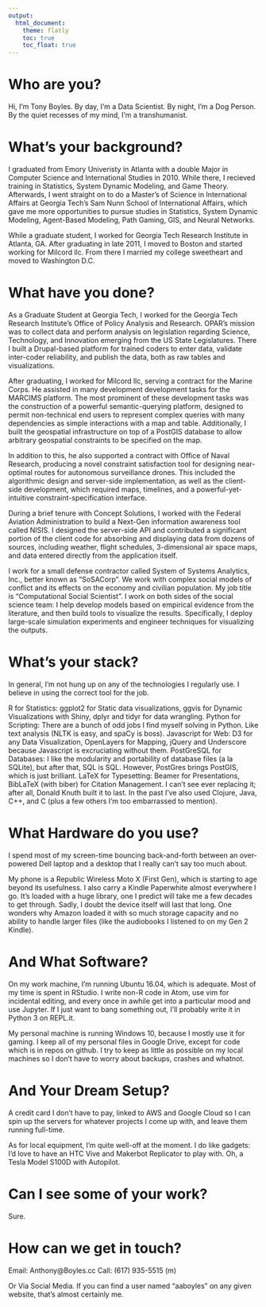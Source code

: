 ```yaml
---
output:
  html_document:
    theme: flatly
    toc: true
    toc_float: true
---
```


# Who are you?
Hi, I’m Tony Boyles. By day, I’m a Data Scientist. By night, I'm a Dog Person. By the quiet recesses of my mind, I'm a transhumanist.

# What's your background?
I graduated from Emory Univeristy in Atlanta with a double Major in Computer Science and International Studies in 2010. While there, I recieved training in Statistics, System Dynamic Modeling, and Game Theory. Afterwards, I went straight on to do a Master’s of Science in International Affairs at Georgia Tech’s Sam Nunn School of International Affairs, which gave me more opportunities to pursue studies in Statistics, System Dynamic Modeling, Agent-Based Modeling, Path Gaming, GIS, and Neural Networks.

While a graduate student, I worked for Georgia Tech Research Institute in Atlanta, GA. After graduating in late 2011, I moved to Boston and started working for Milcord llc. From there I married my college sweetheart and moved to Washington D.C.

# What have you done?
As a Graduate Student at Georgia Tech, I worked for the Georgia Tech Research Institute’s Office of Policy Analysis and Research. OPAR’s mission was to collect data and perform analysis on legislation regarding Science, Technology, and Innovation emerging from the US State Legislatures. There I built a Drupal-based platform for trained coders to enter data, validate inter-coder reliability, and publish the data, both as raw tables and visualizations.

After graduating, I worked for Milcord llc, serving a contract for the Marine Corps. He assisted in many development development tasks for the MARCIMS platform. The most prominent of these development tasks was the construction of a powerful semantic-querying platform, designed to permit non-technical end users to represent complex queries with many dependencies as simple interactions with a map and table. Additionally, I built the geospatial infrastructure on top of a PostGIS database to allow arbitrary geospatial constraints to be specified on the map.

In addition to this, he also supported a contract with Office of Naval Research, producing a novel constraint satisfaction tool for designing near-optimal routes for autonomous surveillance drones. This included the algorithmic design and server-side implementation, as well as the client-side development, which required maps, timelines, and a powerful-yet-intuitive constraint-specification interface.

During a brief tenure with Concept Solutions, I worked with the Federal Aviation Administration to build a Next-Gen information awareness tool called NISIS. I designed the server-side API and contributed a significant portion of the client code for absorbing and displaying data from dozens of sources, including weather, flight schedules, 3-dimensional air space maps, and data entered directly from the application itself.

I work for a small defense contractor called System of Systems Analytics, Inc., better known as “SoSACorp”. We work with complex social models of conflict and its effects on the economy and civilian population. My job title is “Computational Social Scientist”. I work on both sides of the social science team: I help develop models based on empirical evidence from the literature, and then build tools to visualize the results. Specifically, I deploy large-scale simulation experiments and engineer techniques for visualizing the outputs.

# What’s your stack?
In general, I’m not hung up on any of the technologies I regularly use. I believe in using the correct tool for the job.

R for Statistics: ggplot2 for Static data visualizations, ggvis for Dynamic Visualizations with Shiny, dplyr and tidyr for data wrangling.
Python for Scripting: There are a bunch of odd jobs I find myself solving in Python. Like text analysis (NLTK is easy, and spaCy is boss).
Javascript for Web: D3 for any Data Visualization, OpenLayers for Mapping, jQuery and Underscore because Javascript is excruciating without them.
PostGreSQL for Databases: I like the modularity and portability of database files (a la SQLite), but after that, SQL is SQL. However, PostGres brings PostGIS, which is just brilliant.
LaTeX for Typesetting: Beamer for Presentations, BibLaTeX (with biber) for Citation Management. I can’t see ever replacing it; after all, Donald Knuth built it to last.
In the past I’ve also used Clojure, Java, C++, and C (plus a few others I’m too embarrassed to mention).

# What Hardware do you use?
I spend most of my screen-time bouncing back-and-forth between an over-powered Dell laptop and a desktop that I really can’t say too much about.

My phone is a Republic Wireless Moto X (First Gen), which is starting to age beyond its usefulness. I also carry a Kindle Paperwhite almost everywhere I go. It’s loaded with a huge library, one I predict will take me a few decades to get through. Sadly, I doubt the device itself will last that long. One wonders why Amazon loaded it with so much storage capacity and no ability to handle larger files (like the audiobooks I listened to on my Gen 2 Kindle).

# And What Software?
On my work machine, I’m running Ubuntu 16.04, which is adequate. Most of my time is spent in RStudio. I write non-R code in Atom, use vim for incidental editing, and every once in awhile get into a particular mood and use Jupyter. If I just want to bang something out, I'll probably write it in Python 3 on REPL.it.

My personal machine is running Windows 10, because I mostly use it for gaming. I keep all of my personal files in Google Drive, except for code which is in repos on github. I try to keep as little as possible on my local machines so I don’t have to worry about backups, crashes and whatnot.

# And Your Dream Setup?
A credit card I don’t have to pay, linked to AWS and Google Cloud so I can spin up the servers for whatever projects I come up with, and leave them running full-time.

As for local equipment, I’m quite well-off at the moment. I do like gadgets: I’d love to have an HTC Vive and Makerbot Replicator to play with. Oh, a Tesla Model S100D with Autopilot.

# Can I see some of your work?
Sure.

# How can we get in touch?
Email: Anthony@Boyles.cc
Call: (617) 935-5515 (m)

Or Via Social Media. If you can find a user named “aaboyles” on any given website, that’s almost certainly me.